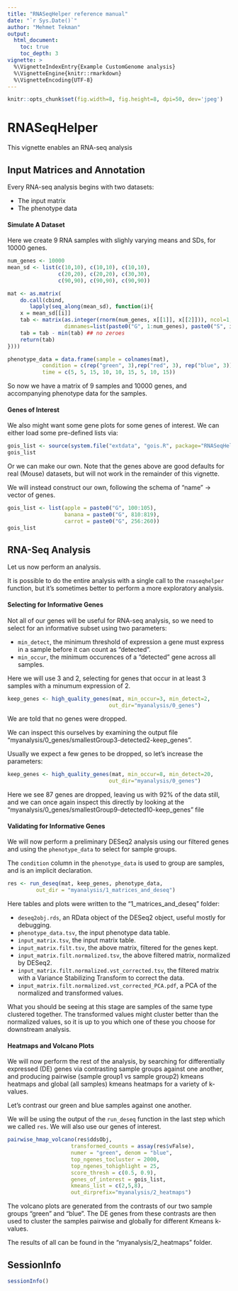 ```yaml
---
title: "RNASeqHelper reference manual"
date: "`r Sys.Date()`"
author: "Mehmet Tekman"
output:
  html_document:
    toc: true
    toc_depth: 3
vignette: >
  %\VignetteIndexEntry{Example CustomGenome analysis}
  %\VignetteEngine{knitr::rmarkdown}
  %\VignetteEncoding{UTF-8}
---
```

\tableofcontents
```r
knitr::opts_chunk$set(fig.width=8, fig.height=8, dpi=50, dev='jpeg')
```

# RNASeqHelper

This vignette enables an RNA-seq analysis

## Input Matrices and Annotation

Every RNA-seq analysis begins with two datasets:

- The input matrix
- The phenotype data


#### Simulate A Dataset

Here we create 9 RNA samples with slighly varying means and SDs, for 10000 genes.

```r
num_genes <- 10000
mean_sd <- list(c(10,10), c(10,10), c(10,10),
                c(20,20), c(20,20), c(30,30),
                c(90,90), c(90,90), c(90,90))

mat <- as.matrix(
    do.call(cbind,
       lapply(seq_along(mean_sd), function(i){
    x = mean_sd[[i]]
    tab <- matrix(as.integer(rnorm(num_genes, x[[1]], x[[2]])), ncol=1,
                  dimnames=list(paste0("G", 1:num_genes), paste0("S", i)))
    tab = tab - min(tab) ## no zeroes
    return(tab)
})))

phenotype_data = data.frame(sample = colnames(mat),
           condition = c(rep("green", 3),rep("red", 3), rep("blue", 3)),
           time = c(5, 5, 15, 10, 10, 15, 5, 10, 15))


```

So now we have a matrix of 9 samples and 10000 genes, and accompanying
phenotype data for the samples.


#### Genes of Interest

We also might want some gene plots for some genes of interest. We can
either load some pre-defined lists via:

```r

gois_list <- source(system.file("extdata", "gois.R", package="RNASeqHelper"))
gois_list
```

Or we can make our own. Note that the genes above are good defaults
for real (Mouse) datasets, but will not work in the remainder of this
vignette.

We will instead construct our own, following the schema of "name" ->
vector of genes.

```r

gois_list <- list(apple = paste0("G", 100:105),
                  banana = paste0("G", 810:819),
                  carrot = paste0("G", 256:260))
gois_list
```

## RNA-Seq Analysis

Let us now perform an analysis.

It is possible to do the entire analysis with a single call to the
`rnaseqhelper` function, but it's sometimes better to perform a more
exploratory analysis.


#### Selecting for Informative Genes

Not all of our genes will be useful for RNA-seq analysis, so we need
to select for an informative subset using two parameters:

- `min_detect`, the minimum threshold of expression a gene must
  express in a sample before it can count as "detected".
- `min_occur`, the minimum occurences of a "detected" gene across all
  samples.

Here we will use 3 and 2, selecting for genes that occur in at least 3
samples with a minumum expression of 2.

```r
keep_genes <- high_quality_genes(mat, min_occur=3, min_detect=2,
                                out_dir="myanalysis/0_genes")
```

We are told that no genes were dropped.

We can inspect this ourselves by examining the output file
"myanalysis/0_genes/smallestGroup3-detected2-keep_genes".

Usually we expect a few genes to be dropped, so let's increase the
parameters:

```r
keep_genes <- high_quality_genes(mat, min_occur=8, min_detect=20,
                                out_dir="myanalysis/0_genes")
```

Here we see 87 genes are dropped, leaving us with 92% of the data
still, and we can once again inspect this directly by looking at the
"myanalysis/0_genes/smallestGroup9-detected10-keep_genes" file


#### Validating for Informative Genes

We will now perform a preliminary DESeq2 analysis using our filtered
genes and using the `phenotype_data` to select for sample groups.

The `condition` column in the `phenotype_data` is used to group are
samples, and is an implicit declaration.

```r
res <- run_deseq(mat, keep_genes, phenotype_data,
         out_dir = "myanalysis/1_matrices_and_deseq")
```

Here tables and plots were written to the "1_matrices_and_deseq" folder:

- `deseq2obj.rds`, an RData object of the DESeq2 object, useful mostly for debugging.
- `phenotype_data.tsv`, the input phenotype data table.
- `input_matrix.tsv`, the input matrix table.
- `input_matrix.filt.tsv`, the above matrix, filtered for the genes kept.
- `input_matrix.filt.normalized.tsv`, the above filtered matrix, normalized by DESeq2.
- `input_matrix.filt.normalized.vst_corrected.tsv`, the filtered matrix with a Variance Stabilizing Transform to correct the data.
- `input_matrix.filt.normalized.vst_corrected_PCA.pdf`, a PCA of the normalized and transformed values. 

What you should be seeing at this stage are samples of the same type
clustered together. The transformed values might cluster better than
the normalized values, so it is up to you which one of these you
choose for downstream analysis.


#### Heatmaps and Volcano Plots

We will now perform the rest of the analysis, by searching for
differentially expressed (DE) genes via contrasting sample groups
against one another, and producing pairwise (sample group1 vs sample
group2) kmeans heatmaps and global (all samples) kmeans heatmaps for a
variety of k-values.

Let's contrast our green and blue samples against one another.

We will be using the output of the `run_deseq` function in the last
step which we called `res`. We will also use our genes of interest.

```r
pairwise_hmap_volcano(res$ddsObj,
                    transformed_counts = assay(res$vFalse),
                    numer = "green", denom = "blue",
                    top_ngenes_tocluster = 2000,
                    top_ngenes_tohighlight = 25,
                    score_thresh = c(0.5, 0.9),
                    genes_of_interest = gois_list,
                    kmeans_list = c(2,5,8),
                    out_dirprefix="myanalysis/2_heatmaps")

```

The volcano plots are generated from the contrasts of our two sample
groups "green" and "blue". The DE genes from these contrasts are then
used to cluster the samples pairwise and globally for different Kmeans
k-values.

The results of all can be found in the "myanalysis/2_heatmaps" folder.


## SessionInfo

```r
sessionInfo()
```
